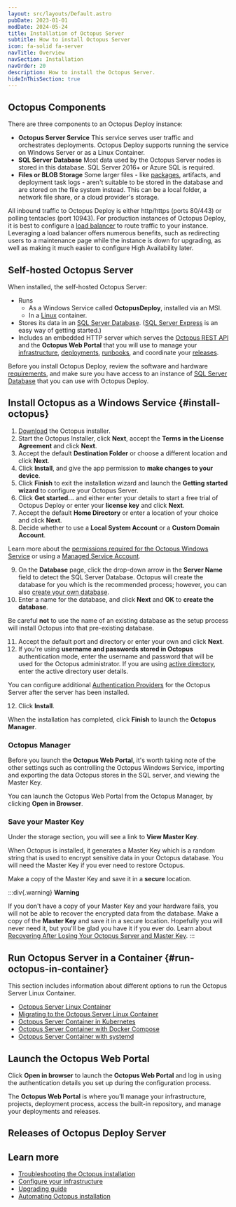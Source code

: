 ```yaml
---
layout: src/layouts/Default.astro
pubDate: 2023-01-01
modDate: 2024-05-24
title: Installation of Octopus Server
subtitle: How to install Octopus Server
icon: fa-solid fa-server
navTitle: Overview
navSection: Installation
navOrder: 20
description: How to install the Octopus Server.
hideInThisSection: true
---
```


<OctopusServer />

## Octopus Components

There are three components to an Octopus Deploy instance:

- **Octopus Server Service** This service serves user traffic and orchestrates deployments.  Octopus Deploy supports running the service on Windows Server or as a Linux Container.
- **SQL Server Database** Most data used by the Octopus Server nodes is stored in this database.  SQL Server 2016+ or Azure SQL is required.
- **Files or BLOB Storage** Some larger files - like [packages](/docs/packaging-applications/package-repositories), artifacts, and deployment task logs - aren't suitable to be stored in the database and are stored on the file system instead.  This can be a local folder, a network file share, or a cloud provider's storage.  

All inbound traffic to Octopus Deploy is either http/https (ports 80/443) or polling tentacles (port 10943).  For production instances of Octopus Deploy, it is best to configure a [load balancer](/docs/installation/load-balancers) to route traffic to your instance.  Leveraging a load balancer offers numerous benefits, such as redirecting users to a maintenance page while the instance is down for upgrading, as well as making it much easier to configure High Availability later.

## Self-hosted Octopus Server

When installed, the self-hosted Octopus Server:

- Runs
  - As a Windows Service called **OctopusDeploy**, installed via an MSI.
  - In a [Linux](/docs/installation/octopus-server-linux-container) container.
- Stores its data in an [SQL Server Database](/docs/installation/sql-server-database/). ([SQL Server Express](http://downloadsqlserverexpress.com) is an easy way of getting started.)
- Includes an embedded HTTP server which serves the [Octopus REST API](/docs/octopus-rest-api/) and the  **Octopus Web Portal** that you will use to manage your [infrastructure](/docs/infrastructure/), [deployments](/docs/projects/deployment-process/), [runbooks](/docs/runbooks/), and coordinate your [releases](/docs/releases).

Before you install Octopus Deploy, review the software and hardware [requirements](/docs/installation/requirements/), and make sure you have access to an instance of [SQL Server Database](/docs/installation/sql-server-database) that you can use with Octopus Deploy.

## Install Octopus as a Windows Service \{#install-octopus}

1. [Download](https://Octopus.com/downloads/server) the Octopus installer.
1. Start the Octopus Installer, click **Next**, accept the **Terms in the License Agreement** and click **Next**.
1. Accept the default **Destination Folder** or choose a different location and click **Next**.
1. Click **Install**, and give the app permission to **make changes to your device**.
1. Click **Finish** to exit the installation wizard and launch the **Getting started wizard** to configure your Octopus Server.
1. Click **Get started...** and either enter your details to start a free trial of Octopus Deploy or enter your **license key** and click **Next**.
1. Accept the default **Home Directory** or enter a location of your choice and click **Next**.
1. Decide whether to use a **Local System Account** or a **Custom Domain Account**.

Learn more about the [permissions required for the Octopus Windows Service](/docs/installation/permissions-for-the-octopus-windows-service/) or using a [Managed Service Account](/docs/installation/managed-service-account).

9. On the **Database** page, click the drop-down arrow in the **Server Name** field to detect the SQL Server Database. Octopus will create the database for you which is the recommended process; however, you can also [create your own database](/docs/installation/sql-server-database/#creating-the-database).
10. Enter a name for the database, and click **Next** and **OK** to **create the database**.

  Be careful **not** to use the name of an existing database as the setup process will install Octopus into that pre-existing database.

11. Accept the default port and directory or enter your own and click **Next**.
12. If you're using **username and passwords stored in Octopus** authentication mode, enter the username and password that will be used for the Octopus administrator. If you are using [active directory](/docs/security/authentication/active-directory), enter the active directory user details.

  You can configure additional [Authentication Providers](/docs/security/authentication) for the Octopus Server after the server has been installed.

12. Click **Install**.

When the installation has completed, click **Finish** to launch the **Octopus Manager**.

### Octopus Manager

Before you launch the **Octopus Web Portal**, it's worth taking note of the other settings such as controlling the Octopus Windows Service, importing and exporting the data Octopus stores in the SQL server, and viewing the Master Key.

You can launch the Octopus Web Portal from the Octopus Manager, by clicking **Open in Browser**.

### Save your Master Key

Under the storage section, you will see a link to **View Master Key**.

When Octopus is installed, it generates a Master Key which is a random string that is used to encrypt sensitive data in your Octopus database. You will need the Master Key if you ever need to restore Octopus.

Make a copy of the Master Key and save it in a **secure** location.

:::div{.warning}
**Warning**

If you don't have a copy of your Master Key and your hardware fails, you will not be able to recover the encrypted data from the database. Make a copy of the **Master Key** and save it in a secure location. Hopefully you will never need it, but you'll be glad you have it if you ever do. Learn about [Recovering After Losing Your Octopus Server and Master Key](/docs/administration/managing-infrastructure/lost-master-key).
:::

## Run Octopus Server in a Container \{#run-octopus-in-container}

<OctopusServerInContainer />

This section includes information about different options to run the Octopus Server Linux Container.

- [Octopus Server Linux Container](/docs/installation/octopus-server-linux-container)
- [Migrating to the Octopus Server Linux Container](/docs/installation/octopus-server-linux-container/migration)
- [Octopus Server Container in Kubernetes](/docs/installation/octopus-server-linux-container/octopus-in-kubernetes)
- [Octopus Server Container with Docker Compose](/docs/installation/octopus-server-linux-container/docker-compose-linux)
- [Octopus Server Container with systemd](/docs/installation/octopus-server-linux-container/systemd-service-definition)

## Launch the Octopus Web Portal

Click **Open in browser** to launch the **Octopus Web Portal** and log in using the authentication details you set up during the configuration process.

The **Octopus Web Portal**  is where you'll manage your infrastructure, projects, deployment process, access the built-in repository, and manage your deployments and releases.

## Releases of Octopus Deploy Server

<OctopusReleases />

## Learn more

 - [Troubleshooting the Octopus installation](/docs/installation/troubleshooting)
 - [Configure your infrastructure](/docs/infrastructure)
 - [Upgrading guide](/docs/administration/upgrading)
 - [Automating Octopus installation](/docs/installation/automating-installation)

